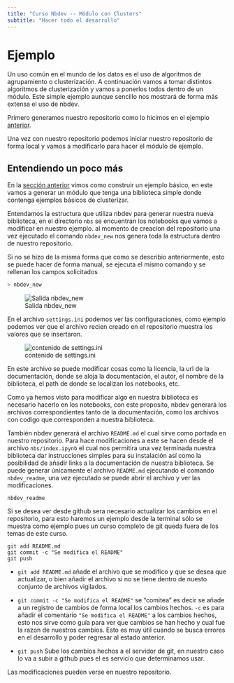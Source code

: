```yaml
---
title: "Curso Nbdev -- Módulo con Clusters"
subtitle: "Hacer todo el desarrollo"
---
```


# Ejemplo

Un uso común en el mundo de los datos es el uso de algoritmos de agrupamiento o clusterización. A continuación vamos a tomar distintos algoritmos de clusterización y vamos a ponerlos todos dentro de un módulo. Este simple ejemplo aunque sencillo nos mostrará de forma más extensa el uso de nbdev. 


Primero generamos nuestro repositorio como lo hicimos en el ejemplo [anterior](../week03/1_pasos.qmd#generar-un-repositorio). 

Una vez con nuestro repositorio podemos iniciar nuestro repositorio de forma local y vamos a modificarlo para hacer el módulo de ejemplo.

## Entendiendo un poco más 

En la [sección anterior](../week03/1_pasos.qmd#generar-un-modulo) vimos como construir un ejemplo básico, en este vamos a generar un módulo que tenga una biblioteca simple donde contenga ejemplos básicos de clusterizar.

Entendamos la estructura que utiliza nbdev para generar nuestra nueva biblioteca, en el directorio `nbs` se encuentran los notebooks que vamos a modificar en nuestro ejemplo. al momento de creacion del repositorio una vez ejecutado el comando `nbdev_new` nos genera toda la estructura dentro de nuestro repositorio. 

Si no se hizo de la misma forma que como se describio anteriormente, esto se puede hacer de forma manual, se ejecuta el mismo comando y se rellenan los campos solicitados

```bash
> nbdev_new
```

![Salida nbdev_new](./nbdev_new_out.png){#fig-1-W5-nbdev_new_manual}

En el archivo `settings.ini` podemos ver las configuraciones, como ejemplo podemos ver que el archivo recien creado en el repositorio muestra los valores que se insertaron. 

![contenido de settings.ini](./set_ini_new.png){#fig-2-W5-settings_ini}

En este archivo se puede modificar cosas como la licencia, la url de la documentación, donde se aloja la documentación, el autor, el nombre de la biblioteca, el path de donde se localizan los notebooks, etc. 

Como ya hemos visto para modificar algo en nuestra biblioteca es necesario hacerlo en los notebooks, con este proposito, nbdev generará los archivos correspondientes tanto de la documentación, como los archivos con codigo que corresponden a nuestra biblioteca. 

También nbdev generará el archivo `README.md` el cual sirve como portada en nuestro repositorio. Para hace modificaciones a este se hacen desde el archivo `nbs/index.ipynb` el cual nos permitira una vez terminada nuestra biblioteca dar instrucciones simples para su instalación así como la posibilidad de añadir links a la documentación de nuestra biblioteca. Se puede generar únicamente el archivo `README.md` ejecutando el comando `nbdev_readme`, una vez ejecutado se puede abrir el archivo y ver las modificaciones. 

```
nbdev_readme
```


Si se desea ver desde github sera necesario actualizar los cambios en el repositorio, para esto haremos un ejemplo desde la terminal sólo se muestra como ejemplo pues un curso completo de git queda fuera de los temas de este curso. 

```
git add README.md
git commit -c "Se modifica el README"
git push
```

* `git add README.md` añade el archivo que se modifico y que se desea que actualizar, o bien añadir el archivo si no se tiene dentro de nuesto conjunto de archivos vigilados. 

* `git commit -c "Se modifica el README"` se "comitea" es decir se añade a un registro de cambios de forma local los cambios hechos. `-c` es para añadir el comentario `"Se modifica el README"` a los cambios hechos, esto nos sirve como guía para ver que cambios se han hecho y cual fue la razon de nuestros cambios. Esto es muy útil cuando se busca errores en el desarrollo y poder regresar al estado anterior.  

* `git push` Sube los cambios hechos a el servidor de git, en nuestro caso lo va a subir a github pues el es servicio que determinamos usar. 


Las modificaciones pueden verse en nuestro repositorio. 




